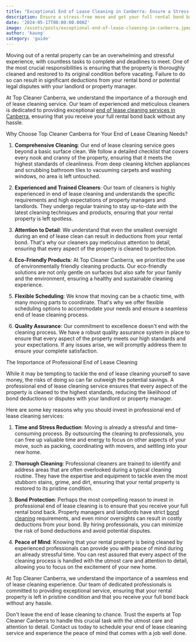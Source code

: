 ```yaml
---
title: "Exceptional End of Lease Cleaning in Canberra: Ensure a Stress-Free Move and Get Your Full Bond Back"
description: Ensure a stress-free move and get your full rental bond back with Top Cleaner Canberra's exceptional end of lease cleaning services in Canberra. Our experienced team provides thorough cleaning, attention to detail, eco-friendly products, flexible scheduling, and quality assurance.
date: '2024-05-17T00:00:00.000Z'
image: /assets/posts/exceptional-end-of-lease-cleaning-in-canberra.jpeg
author: 'kaung'
category: 'guide'
---
```



Moving out of a rental property can be an overwhelming and stressful experience, with countless tasks to complete and deadlines to meet. One of the most crucial responsibilities is ensuring that the property is thoroughly cleaned and restored to its original condition before vacating. Failure to do so can result in significant deductions from your rental bond or potential legal disputes with your landlord or property manager.

At Top Cleaner Canberra, we understand the importance of a thorough end of lease cleaning service. Our team of experienced and meticulous cleaners is dedicated to providing exceptional [end of lease cleaning services in Canberra](https://topcleanercanberra.com.au/end-of-lease-cleaning-canberra), ensuring that you receive your full rental bond back without any hassle.

Why Choose Top Cleaner Canberra for Your End of Lease Cleaning Needs?

1. **Comprehensive Cleaning**: Our end of lease cleaning service goes beyond a basic surface clean. We follow a detailed checklist that covers every nook and cranny of the property, ensuring that it meets the highest standards of cleanliness. From deep cleaning kitchen appliances and scrubbing bathroom tiles to vacuuming carpets and washing windows, no area is left untouched.

2. **Experienced and Trained Cleaners**: Our team of cleaners is highly experienced in end of lease cleaning and understands the specific requirements and high expectations of property managers and landlords. They undergo regular training to stay up-to-date with the latest cleaning techniques and products, ensuring that your rental property is left spotless.

3. **Attention to Detail**: We understand that even the smallest oversight during an end of lease clean can result in deductions from your rental bond. That's why our cleaners pay meticulous attention to detail, ensuring that every aspect of the property is cleaned to perfection.

4. **Eco-Friendly Products**: At Top Cleaner Canberra, we prioritize the use of environmentally friendly cleaning products. Our eco-friendly solutions are not only gentle on surfaces but also safe for your family and the environment, ensuring a healthy and sustainable cleaning experience.

5. **Flexible Scheduling**: We know that moving can be a chaotic time, with many moving parts to coordinate. That's why we offer flexible scheduling options to accommodate your needs and ensure a seamless end of lease cleaning process.

6. **Quality Assurance**: Our commitment to excellence doesn't end with the cleaning process. We have a robust quality assurance system in place to ensure that every aspect of the property meets our high standards and your expectations. If any issues arise, we will promptly address them to ensure your complete satisfaction.

The Importance of Professional End of Lease Cleaning

While it may be tempting to tackle the end of lease cleaning yourself to save money, the risks of doing so can far outweigh the potential savings. A professional end of lease cleaning service ensures that every aspect of the property is cleaned to the highest standards, reducing the likelihood of bond deductions or disputes with your landlord or property manager.

Here are some key reasons why you should invest in professional end of lease cleaning services:

1. **Time and Stress Reduction**: Moving is already a stressful and time-consuming process. By outsourcing the cleaning to professionals, you can free up valuable time and energy to focus on other aspects of your move, such as packing, coordinating with movers, and settling into your new home.

2. **Thorough Cleaning**: Professional cleaners are trained to identify and address areas that are often overlooked during a typical cleaning routine. They have the expertise and equipment to tackle even the most stubborn stains, grime, and dirt, ensuring that your rental property is restored to its pristine condition.

3. **Bond Protection**: Perhaps the most compelling reason to invest in professional end of lease cleaning is to ensure that you receive your full rental bond back. Property managers and landlords have strict [bond cleaning](https://topcleanercanberra.com.au/end-of-lease-cleaning-canberra) requirements, and even minor oversights can result in costly deductions from your bond. By hiring professionals, you can minimize the risk of bond deductions and avoid potential disputes.

4. **Peace of Mind**: Knowing that your rental property is being cleaned by experienced professionals can provide you with peace of mind during an already stressful time. You can rest assured that every aspect of the cleaning process is handled with the utmost care and attention to detail, allowing you to focus on the excitement of your new home.

At Top Cleaner Canberra, we understand the importance of a seamless end of lease cleaning experience. Our team of dedicated professionals is committed to providing exceptional service, ensuring that your rental property is left in pristine condition and that you receive your full bond back without any hassle.

Don't leave the end of lease cleaning to chance. Trust the experts at Top Cleaner Canberra to handle this crucial task with the utmost care and attention to detail. Contact us today to schedule your end of lease cleaning service and experience the peace of mind that comes with a job well done.